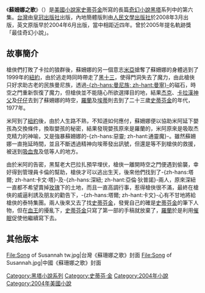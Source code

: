 {{unreferenced|time=2013-05-07T11:44:31+00:00}}
{{NoteTA|G1=Show}}
{{infobox Book | <!-- See Wikipedia:WikiProject_Novels or Wikipedia:WikiProject_Books -->
| name = 黑塔VI 蘇珊娜之歌
| title_orig = '''''Song of Susannah'''''
| image = [[File:Song_of_Susannah_usa.jpg|200px]]
| author = [[史蒂芬金|史蒂芬金]]
| translator = {{flagicon|China}}[[鄭咏灧|鄭咏灧]]<br>{{flagicon|TWN}}[[馮瓊儀|馮瓊儀]]
| cover_artist =
| country = {{flagicon|USA}}[[美國|美國]]
| language = {{flagicon|USA}}[[英文|英文]]<br>{{flagicon|China}}[[簡體中文|簡體中文]]<br>{{flagicon|TWN}}[[繁體中文|繁體中文]]
| series = [[黑塔小說系列|黑塔小說系列]]
| genre = [[奇幻|奇幻]]，[[恐怖|恐怖]]，[[科幻|科幻]]，[[西部|西部]]
| publisher = {{flagicon|USA}}[[格蘭出版社|格蘭出版社]]<br>{{flagicon|China}}[[人民文學出版社|人民文學出版社]]<br>{{flagicon|TWN}}[[皇冠文化|皇冠出版社]]
| release_date = {{flagicon|USA}}2004年6月<br>{{flagicon|China}}2008年3月<br>{{flagicon|TWN}}2008年4月7日
| media_type = 平裝
| pages = {{flagicon|China}}408頁<br>{{flagicon|TWN}}487頁
| isbn = {{flagicon|China}}ISBN 978-7-02-006551-6<br>{{flagicon|TWN}}ISBN 978-957-33-2406-5
| preceded_by = [[黑塔V_卡拉之狼|黑塔V 卡拉之狼]]
| followed_by = [[黑塔VII_業之門|黑塔VII 業之門]]
}}

《'''蘇姍娜之歌'''》（{{lang-en|''Song of Susannah''}}）是[[美國|美國]][[小說家|小說家]][[史蒂芬金|史蒂芬金]]所寫的長篇[[奇幻小說|奇幻小說]][[黑塔|黑塔]]系列中的第六集。[[台灣|台灣]]由[[皇冠文化|皇冠出版社]]出版，內地簡體版則由[[人民文學出版社|人民文學出版社]]於2008年3月出版，英文原版早於2004年6月出版，當中相距近四年。曾於2005年提名軌跡獎「最佳奇幻小說」。

==故事簡介==

槍俠們打敗了卡拉的狼群後，蘇姍娜的另一個意志[[米亞|米亞]]搶奪了蘇姍娜的身體逃到了1999年的[[紐約|紐約]]，由於逃走時同時帶走了[[黑十三|黑十三]]，使得門洞失去了魔力，由此槍俠只好求助古老的民族曼尼族，透過[[曼寧人|-{zh-hans:曼尼族; zh-hant:曼寧}-]]的磁石，時空之門重新恢復了魔力，但槍俠並不能隨心所欲選擇目的地，結果[[杰克|杰克]]、[[卡拉漢神父|卡拉漢神父]]及[[仔仔_(黑塔)|仔仔]]去到了蘇姍娜的時空，[[羅蘭·德斯欽|羅蘭]]及[[埃蒂|埃蒂]]則去到了二十三歲[[史蒂芬金|史蒂芬金]]的年代，1977年。

米阿到了[[紐約|紐約]]後，由於人生路不熟，不知道如何應付，蘇姍娜便以協助米阿延下嬰孩為交換條件，換取嬰孩的秘密，結果發現嬰孩原來是羅蘭的，米阿原來是吸取杰克精力的神喻，又是強暴蘇姍娜的-{zh-hans:惡靈; zh-hant:通靈魔}-。雖然蘇姍娜一直拖延時間，並且不斷透過精神向埃蒂發出訊號，但還是等不到槍俠的救援，被送到[[吸血鬼|吸血鬼]]及低等人的地方。

由於米阿的告密，黑幫老大巴拉扎預早埋伏，槍俠一離開時空之門便遇到偷襲，幸好得到管理員卡倫的幫助，槍俠才可以逃出生天，後來他們找到了-{zh-hans:塔爾; zh-hant:卡文·塔}-及-{zh-hans:深紐; zh-hant:亞倫·狄普諾}-兩人，原來深紐一直都不希望賣掉[[玫瑰|玫瑰]]下的土地，而且一直高調行事，惹得槍俠很不滿，最終在槍俠的威逼利誘及朋友的勸告下，-{zh-hans:塔爾; zh-hant:卡文}-心有不甘地將給槍俠的泰特集團。兩人後來又去了找[[史蒂芬金|史蒂芬金]]，發覺自己的確是[[史蒂芬金|史蒂芬金]]的筆下人物，但在[[血王|血王]]的擾亂下，[[史蒂芬金|史蒂芬金]]只寫了第一部的手稿就放棄了，[[羅蘭·德斯欽|羅蘭]]於是利用[[催眠|催眠]]促使他繼續寫下去。

== 其他版本 ==
<gallery>
File:Song of Susannah tw.jpg|台灣《蘇珊娜之歌》封面
File:Song of Susannah.jpg|中國《蘇珊娜之歌》封面
</gallery>

{{黑塔系列}}

{{史蒂芬·金}}

[[Category:黑塔小說系列|Category:黑塔小說系列]]
[[Category:史蒂芬·金|Category:史蒂芬·金]]
[[Category:2004年小說|Category:2004年小說]]
[[Category:2004年美國小說|Category:2004年美國小說]]
